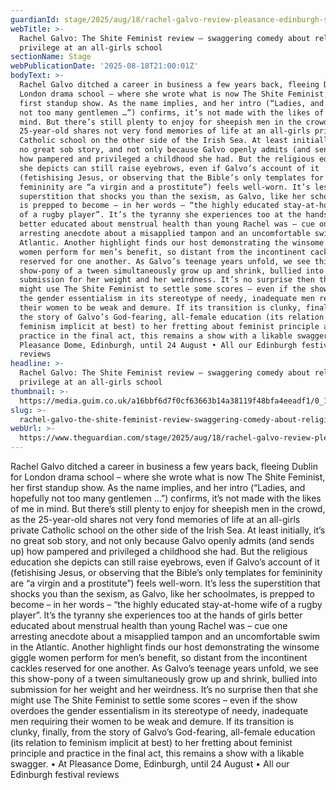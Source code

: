 ```yaml
---
guardianId: stage/2025/aug/18/rachel-galvo-review-pleasance-edinburgh-shite-feminist
webTitle: >-
  Rachel Galvo: The Shite Feminist review – swaggering comedy about religion and
  privilege at an all-girls school
sectionName: Stage
webPublicationDate: '2025-08-18T21:00:01Z'
bodyText: >-
  Rachel Galvo ditched a career in business a few years back, fleeing Dublin for
  London drama school – where she wrote what is now The Shite Feminist, her
  first standup show. As the name implies, and her intro (“Ladies, and hopefully
  not too many gentlemen …”) confirms, it’s not made with the likes of me in
  mind. But there’s still plenty to enjoy for sheepish men in the crowd, as the
  25-year-old shares not very fond memories of life at an all-girls private
  Catholic school on the other side of the Irish Sea. At least initially, it’s
  no great sob story, and not only because Galvo openly admits (and sends up)
  how pampered and privileged a childhood she had. But the religious education
  she depicts can still raise eyebrows, even if Galvo’s account of it
  (fetishising Jesus, or observing that the Bible’s only templates for
  femininity are “a virgin and a prostitute”) feels well-worn. It’s less the
  superstition that shocks you than the sexism, as Galvo, like her schoolmates,
  is prepped to become – in her words – “the highly educated stay-at-home wife
  of a rugby player”. It’s the tyranny she experiences too at the hands of girls
  better educated about menstrual health than young Rachel was – cue one
  arresting anecdote about a misapplied tampon and an uncomfortable swim in the
  Atlantic. Another highlight finds our host demonstrating the winsome giggle
  women perform for men’s benefit, so distant from the incontinent cackles
  reserved for one another. As Galvo’s teenage years unfold, we see this
  show-pony of a tween simultaneously grow up and shrink, bullied into
  submission for her weight and her weirdness. It’s no surprise then that she
  might use The Shite Feminist to settle some scores – even if the show overdoes
  the gender essentialism in its stereotype of needy, inadequate men requiring
  their women to be weak and demure. If its transition is clunky, finally, from
  the story of Galvo’s God-fearing, all-female education (its relation to
  feminism implicit at best) to her fretting about feminist principle and
  practice in the final act, this remains a show with a likable swagger. • At
  Pleasance Dome, Edinburgh, until 24 August • All our Edinburgh festival
  reviews
headline: >-
  Rachel Galvo: The Shite Feminist review – swaggering comedy about religion and
  privilege at an all-girls school
thumbnail: >-
  https://media.guim.co.uk/a16bbf6d7f0cf63663b14a38119f48bfa4eeadf1/0_171_1080_864/500.jpg
slug: >-
  rachel-galvo-the-shite-feminist-review-swaggering-comedy-about-religion-and-privilege-at-an-all-girls-school
webUrl: >-
  https://www.theguardian.com/stage/2025/aug/18/rachel-galvo-review-pleasance-edinburgh-shite-feminist
---
```

Rachel Galvo ditched a career in business a few years back, fleeing Dublin for London drama school – where she wrote what is now The Shite Feminist, her first standup show. As the name implies, and her intro (“Ladies, and hopefully not too many gentlemen …”) confirms, it’s not made with the likes of me in mind. But there’s still plenty to enjoy for sheepish men in the crowd, as the 25-year-old shares not very fond memories of life at an all-girls private Catholic school on the other side of the Irish Sea. At least initially, it’s no great sob story, and not only because Galvo openly admits (and sends up) how pampered and privileged a childhood she had. But the religious education she depicts can still raise eyebrows, even if Galvo’s account of it (fetishising Jesus, or observing that the Bible’s only templates for femininity are “a virgin and a prostitute”) feels well-worn. It’s less the superstition that shocks you than the sexism, as Galvo, like her schoolmates, is prepped to become – in her words – “the highly educated stay-at-home wife of a rugby player”. It’s the tyranny she experiences too at the hands of girls better educated about menstrual health than young Rachel was – cue one arresting anecdote about a misapplied tampon and an uncomfortable swim in the Atlantic. Another highlight finds our host demonstrating the winsome giggle women perform for men’s benefit, so distant from the incontinent cackles reserved for one another. As Galvo’s teenage years unfold, we see this show-pony of a tween simultaneously grow up and shrink, bullied into submission for her weight and her weirdness. It’s no surprise then that she might use The Shite Feminist to settle some scores – even if the show overdoes the gender essentialism in its stereotype of needy, inadequate men requiring their women to be weak and demure. If its transition is clunky, finally, from the story of Galvo’s God-fearing, all-female education (its relation to feminism implicit at best) to her fretting about feminist principle and practice in the final act, this remains a show with a likable swagger. • At Pleasance Dome, Edinburgh, until 24 August • All our Edinburgh festival reviews
